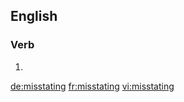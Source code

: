 ==English==

===Verb===
{{head|en}}

# {{present participle of|misstate|lang=en}}

[[de:misstating]]
[[fr:misstating]]
[[vi:misstating]]